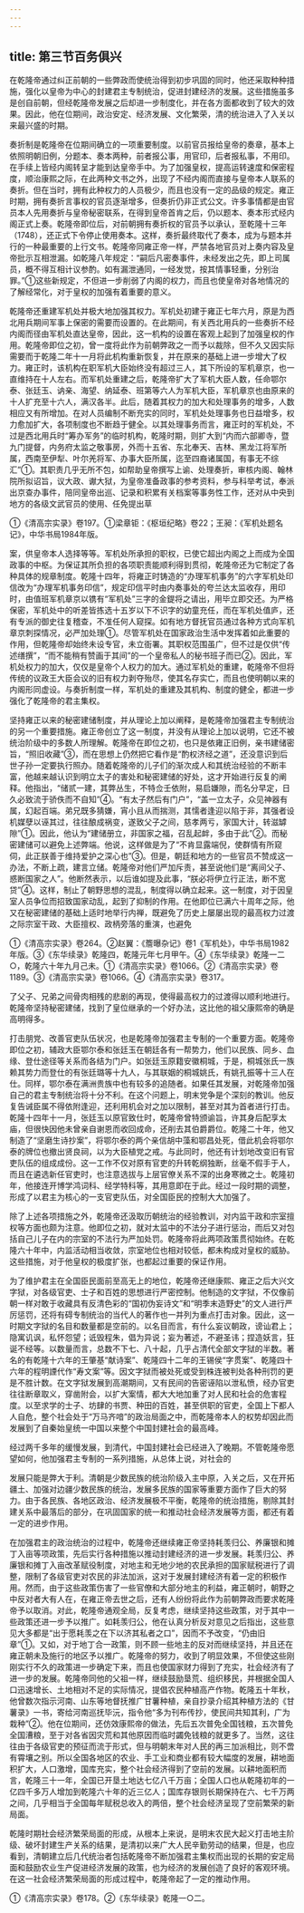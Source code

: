 ```yaml
---
---
---
```

title: 第三节百务俱兴
---



在乾隆帝通过纠正前朝的一些弊政而使统治得到初步巩固的同时，他还采取种种措施，强化以皇帝为中心的封建君主专制统治，促进封建经济的发展。这些措施虽多是创自前朝，但经乾隆帝发展之后却进一步制度化，并在各方面都收到了较大的效果。因此，他在位期间，政治安定、经济发展、文化繁荣，清的统治进入了入关以来最兴盛的时期。

奏折制是乾隆帝在位期间确立的一项重要制度。以前官员报给皇帝的奏章，基本上依照明朝旧例，分题本、奏本两种，前者报公事，用官印，后者报私事，不用印。在手续上皆经内阁转呈才能到达皇帝手中。为了加强皇权，提高运转速度和保密程度，顺治康熙之际，在此两种文书之外，出现了不经内阁而直接与皇帝本人联系的奏折。但在当时，拥有此种权力的人员极少，而且也没有一定的品级的规定。雍正时期，拥有奏折言事权的官员逐渐增多，但奏折仍非正式公文。许多事情都是由官员本人先用奏折与皇帝秘密联系，在得到皇帝首肯之后，仍以题本、奏本形式经内阁正式上奏。乾隆帝即位后，对前朝拥有奏折权的官员予以承认，至乾隆十三年（1748），还正式下令停止使用奏本。这样，奏折最终取代了奏本，成为与题本并行的一种最重要的上行文书。乾隆帝同雍正帝一样，严禁各地官员对上奏内容及皇帝批示互相泄漏。如乾隆八年规定：“嗣后凡密奏事件，未经发出之先，即上司属员，概不得互相计议参酌。如有漏泄通同，一经发觉，按其情事轻重，分别治罪。”①这些新规定，不但进一步削弱了内阁的权力，而且也使皇帝对各地情况的了解经常化，对于皇权的加强有着重要的意义。

乾隆帝还重建军机处并极大地加强其权力。军机处初建于雍正七年六月，原是为西北用兵期间军事上保密的需要而设置的。在此期间，有关西北用兵的一些奏折不经内阁而径由军机处直达皇帝，因此，这一机构的设置在客观上起到了加强皇权的作用。乾隆帝即位之初，曾一度将此作为前朝弊政之一而予以裁除，但不久又因实际需要而于乾隆二年十一月将此机构重新恢复，并在原来的基础上进一步增大了权力。雍正时，该机构在职军机大臣始终没有超过三人，其下所设的军机章京，也一直维持在十人左右。而军机处重建之后，乾隆帝扩大了军机大臣人数，任命鄂尔泰、张廷玉、讷亲、海望、纳延泰、班第等六人为军机大臣，军机章京也由原来的十人扩充至十六人，满汉各半。此后，随着其权力的加大和处理事务的增多，人数相应又有所增加。在对人员编制不断充实的同时，军机处处理事务也日益增多，权力愈加扩大，各项制度也不断趋于健全。以其处理事务而言，雍正时的军机处，不过是西北用兵时“筹办军务”的临时机构，乾隆时期，则扩大到“内而六部卿寺，暨九门提督，内务府太监之敬事房，外而十五省、东北奉天、吉林、黑龙江将军所属，西南至伊犁、叶尔羌将军、办事大臣所属，迄至四裔诸属国，有事无不综汇”①。其职责几乎无所不包，如帮助皇帝撰写上谕、处理奏折，审核内阁、翰林院所拟诏旨，议大政、谳大狱，为皇帝准备政事的参考资料，参与科举考试，奉派出京查办事件，陪同皇帝出巡、记录和积累有关档案等事务性工作，还对从中央到地方的各级文武官员的使用、任免提出草

①《清高宗实录》卷197。①梁章钜：《枢垣纪略》卷22；王昶：《军机处题名记》，中华书局1984年版。

案，供皇帝本人选择等等。军机处所承担的职权，已使它超出内阁之上而成为全国政事的中枢。为保证其所负担的各项职责能顺利得到贯彻，乾隆帝还为它制定了各种具体的规章制度。乾隆十四年，将雍正时铸造的“办理军机事务”的六字军机处印信改为“办理军机事务印信”，规定印信平时由内奏事处的夸兰达太监收存，用印时，由值班军机章京以镌有“军机处”三字的金鍉将之请出，用毕立即交还。为严格保密，军机处中的听差皆拣选十五岁以下不识字的幼童充任，而在军机处值庐，还有专派的御史往复稽查，不准任何人窥探。如有地方督抚官员通过各种方式向军机章京刺探情况，必严加处理①。尽管军机处在国家政治生活中发挥着如此重要的作用，但乾隆帝却始终未设专官，未立衙署。其职权范围虽广，但不过是仅供“传述缮撰”，“而不能稍有赞画于其间”的一个皇帝私人的秘书班子而已②。因此，军机处权力的加大，仅仅是皇帝个人权力的加大。通过军机处的重建，乾隆帝不但将传统的议政王大臣会议的旧有权力剥夺殆尽，使其名存实亡，而且也使明朝以来的内阁形同虚设。与奏折制度一样，军机处的重建及其机构、制度的健全，都进一步强化了乾隆帝的君主集权。

坚持雍正以来的秘密建储制度，并从理论上加以阐释，是乾隆帝加强君主专制统治的另一个重要措施。雍正帝创立了这一制度，并没有从理论上加以说明，它还不被统治阶级中的多数人所理解。乾隆帝在即位之初，也只是依雍正旧例，亲书建储密旨，“照旧收藏”③，而在思想上仍然把它看作是“酌权济经之道”，还没意识到后世子孙一定要执行照办。随着乾隆帝的儿子们的渐次成人和其统治经验的不断丰富，他越来越认识到明立太子的害处和秘密建储的好处，这才开始进行反复的阐释。他指出，“储贰一建，其弊丛生，不特佥壬依附，易启嫌隙，而名分早定，日久必致流于骄佚而不自知”④。“有太子然后有门户”，“盖一立太子，众见神器有属，幻起百端。弟兄既多猜嫌，宵小且从而揣测，其懦者逢迎以陷于非，其强者设机媒孽以诬其过，往往酿成祸变，遂致父子之间，慈孝两亏，家国大计，转滋罅隙”①。因此，他认为“建储册立，非国家之福，召乱起衅，多由于此”②。而秘密建储可以避免上述弊端。他说，这样做是为了“不肯显露端倪，使群情有所窥伺，此正朕善于维持爱护之深心也”③。但是，朝廷和地方的一些官员不赞成这一办法，不断上疏，建言立储。乾隆帝对他们严加斥责，甚至说他们是“离间父子、惑断国家之人”。他断然表示，以后谁如提及此事，“朕必将伊立行正法，断不宽贷”④。这样，制止了朝野思想的混乱，制度得以确立起来。这一制度，对于因皇室人员争位而招致国家动乱，起到了抑制的作用。在他即位已满六十周年之际，他又在秘密建储的基础上适时地举行内禅，既避免了历史上屡屡出现的最高权力过渡之际宗室干政、大臣擅权、政柄旁落的重演，也避免

①《清高宗实录》卷264。②赵翼：《簷曝杂记》卷1《军机处》，中华书局1982年版。③《东华续录》乾隆四，乾隆元年七月甲午。④《东华续录》乾隆一二○，乾隆六十年九月己未。①《清高宗实录》卷1066。②《清高宗实录》卷1189。③《清高宗实录》卷1066。④《清高宗实录》卷317。

了父子、兄弟之间骨肉相残的悲剧的再现，使得最高权力的过渡得以顺利地进行。乾隆帝坚持秘密建储，找到了皇位继承的一个好办法，这比他的祖父康熙帝的确是高明得多。

打击朋党、改善官吏队伍状况，也是乾隆帝加强君主专制的一个重要方面。乾隆帝即位之初，辅政大臣鄂尔泰和张廷玉在朝廷各有一帮势力，他们以民族、同乡、血缘、登仕途径等关系而各结为门户。如张廷玉原籍安徽桐城，于是，桐城张氏一族赖其势力而登仕的有张廷璐等十九人，与其联姻的桐城姚氏，有姚孔振等十三人在仕。同样，鄂尔泰在满洲贵族中也有较多的追随者。如果任其发展，对乾隆帝加强自己的君主专制统治将十分不利。在这个问题上，明末党争是个深刻的教训。他反复告诫臣属不得依附逢迎，还利用机会对之加以限制，甚至对其为首者进行打击。乾隆十四年十一月，张廷玉以原官致仕时，乾隆帝曾特颁谕旨，许其身后配享太庙，但很快因他未曾亲自谢恩而收回成命，还削去其伯爵爵位。乾隆二十年，他又制造了“坚磨生诗抄案”，将鄂尔泰的两个亲信胡中藻和鄂昌处死，借此机会将鄂尔泰的牌位也撤出贤良祠，以为大臣植党之戒。与此同时，他还有计划地改变旧有官吏队伍的组成成份。这一工作不仅对原有官吏的升转乾纲独断，丝毫不假手于人，而且在遴选新任官吏时，也注意选拔与上层官僚关系不深的出身寒微之士。乾隆初年，他接连开博学鸿词科、经学特科等，其用意即在于此。经过一段时期的调整，形成了以君主为核心的一支官吏队伍，对全国臣民的控制大大加强了。

除了上述各项措施之外，乾隆帝还汲取历朝统治的经验教训，对内监干政和宗室擅权等方面也颇为注意。他即位之初，就对太监中的不法分子进行惩治，而后又对包括自己儿子在内的宗室的不法行为严加处罚。乾隆帝将此两项政策贯彻始终。在乾隆六十年中，内监活动相当收敛，宗室地位也相对较低，都未构成对皇权的威胁。这些措施，对于他皇权的极度扩张，也都起过重要的保证作用。

为了维护君主在全国臣民面前至高无上的地位，乾隆帝还继康熙、雍正之后大兴文字狱，对各级官吏、士子和百姓的思想进行严密控制。他制造的文字狱，不仅像前朝一样对敢于收藏具有反清色彩的“国初伪妄诗文”和“明季末造野史”的文人进行严厉惩罚，还将有碍专制统治的当代人的著作也一并列为重点打击对象。因此，这一时期文字狱的名目和数量都是空前的。以名目而言，有什么妄议朝政，谤讪君上；隐寓讥讽，私怀怨望；诋毁程朱，倡为异说；妄为著述，不避圣讳；捏造妖言，狂诞不经等。以数量而言，总数不下七、八十起，几乎占清代全部文字狱的半数。著名的有乾隆十六年的王肇基“献诗案”、乾隆四十二年的王锡侯“字贯案”、乾隆四十六年的程明諲代作“寿文案”等。因文字狱而被处死或受到株连被判处各种刑罚的更是不胜计数。在文字狱发展到高潮期间，又有民间的告密诬陷以泄私愤，经办官吏往往断章取义，穿凿附会，以扩大案情，都大大地加重了对人民和社会的危害程度。以至求学的士子、坊肆的书贾、种田的百姓，甚至供职的官吏，全国上下都人人自危，整个社会处于“万马齐喑”的政治局面之中，而乾隆帝本人的权势却因此而发展到了自秦始皇统一中国以来整个中国封建社会的最高峰。

经过两千多年的缓慢发展，到清代，中国封建社会已经进入了晚期。不管乾隆帝愿望如何，他加强君主专制的一系列措施，从总体上说，对社会的

发展只能是弊大于利。清朝是少数民族的统治阶级入主中原，入关之后，又在开拓疆土、加强对边疆少数民族的统治，发展多民族的国家等重要方面作了巨大的努力。由于各民族、各地区政治、经济发展极不平衡，乾隆帝的统治措施，剔除其封建关系中最落后的部分，在巩固国家的统一和推动社会经济发展等方面，都还有着一定的进步作用。

在加强君主的政治统治的过程中，乾隆帝还继续雍正帝坚持耗羡归公、养廉银和摊丁入亩等项政策，先后实行各种措施以推动封建经济的进一步发展。耗羡归公、养廉银和摊丁入亩改革赋役制度，对地主和无地少地的农民承担的国家赋税进行了调整，限制了各级官吏对农民的非法加派，这对于发展封建经济有着一定的积极作用。然而，由于这些政策伤害了一些官僚和大部分地主的利益，雍正朝时，朝野之中反对者大有人在，在雍正帝去世之后，还有人纷纷将此作为前朝弊政而要求乾隆帝予以取消。对此，乾隆帝通观全局，反复考虑，继续坚持这些政策，对于其中一些政策还进一步予以推广。如耗羡归公，他在认真分析反对意见之后指出，这些意见大多都是“出于愿耗羡之在下以济其私者之口”，因而不予改变，“仍由旧章”①。又如，对于地丁合一政策，则不顾一些地主的反对而继续坚持，并且还在雍正朝未及施行的地区予以推广。乾隆帝的努力，收到了明显效果，不但使这些刚刚实行不久的政策进一步确定下来，而且也使国家财力得到了充实，社会经济有了进一步的发展。乾隆帝同他的父祖一样，继续鼓励垦荒、组织移民，并根据全国人口迅速增长、土地相对不足的实际情况，提倡农民种植高产作物。乾隆五十年秋，他曾数次指示河南、山东等地督抚推广甘薯种植，亲自抄录介绍其种植方法的《甘薯录》一书，寄给河南巡抚毕沅，指令他“多为刊布传抄，使民间共知其利，广为栽种”②。他在位期间，还仿效康熙帝的做法，先后五次普免全国钱粮，五次普免全国漕粮，至于对各省因灾荒和其他原因而临时蠲免钱粮的就更多了。当然，这往往由于各级官吏的预征而流于形式，但与明朝末年对人民的再三加派相比，则不啻有霄壤之别。所以全国各地区的农业、手工业和商业都有较大幅度的发展，耕地面积扩大，人口激增，国库充实，整个社会经济得到了空前的发展。以耕地面积而言，乾隆三十一年，全国已开垦土地达七亿八千万亩；全国人口也从乾隆初年的一亿四千多万人增加到乾隆六十年的近三亿人；国库存银则长期保持在六、七千万两之间，几乎相当于全国每年赋税总收入的两倍，整个社会经济呈现了空前繁荣的新局面。

乾隆时期社会经济繁荣局面的形成，从根本上来说，是明末农民大起义打击地主阶级、破坏封建生产关系的结果，是清初以来广大人民辛勤劳动的结果，但是，也应看到，清朝建立后几代统治者包括乾隆帝不断加强君主集权而出现的长期的安定局面和鼓励农业生产促进经济发展的政策，也为经济的发展创造了良好的客观环境。在这一社会经济繁荣局面的形成过程中，乾隆帝起了一定的推动作用。

①《清高宗实录》卷178。②《东华续录》乾隆一○二。